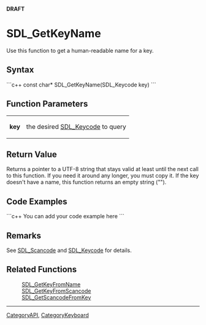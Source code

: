 <!-- pragma section-numbers off -->
<!-- pragma disable-camelcase -->
'''DRAFT'''

= SDL_GetKeyName =
Use this function to get a human-readable name for a key.


== Syntax ==
```c++
const char* SDL_GetKeyName(SDL_Keycode key)
```

== Function Parameters ==
{|
|'''key'''
|the desired [[SDL_Keycode]] to query
|}

== Return Value ==
Returns a pointer to a UTF-8 string that stays valid at least until the next call to this function. If you need it around any longer, you must copy it. If the key doesn't have a name, this function returns an empty string (""). <!-- <span style="color: green;">Should key here be bold?  Don't think so.</span> -->

== Code Examples ==
```c++
You can add your code example here
```

== Remarks ==
See [[SDL_Scancode]] and [[SDL_Keycode]] for details.

== Related Functions ==
:[[SDL_GetKeyFromName]]
:[[SDL_GetKeyFromScancode]]
:[[SDL_GetScancodeFromKey]]

----
[[CategoryAPI]], [[CategoryKeyboard]]
